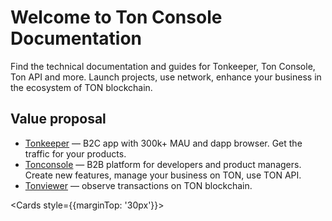 
# Welcome to Ton Console Documentation
Find the technical documentation and guides for Tonkeeper, Ton Console, Ton API and more. Launch projects, use network, enhance your business in the ecosystem of TON blockchain.

## Value proposal
- [Tonkeeper](https://tonkeeper.com/) — B2C app with 300k+ MAU and dapp browser. Get the traffic for your products.
- [Tonconsole](https://tonconsole.com/) — B2B platform for developers and product managers. Create new features, manage your business on TON, use TON API.
- [Tonviewer](https://tonviewer.com/) — observe transactions on TON blockchain.



<Cards style={{marginTop: '30px'}}>
    <Card title="Read docs" href="/tonapi" />
    <Card title="Open TonConsole" target="_blank" rel="noopener" href="https://tonconsole.com/" />
    <Card title="Chat with team" target="_blank" rel="noopener" href={LINKS.CONTACT} />
</Cards>
